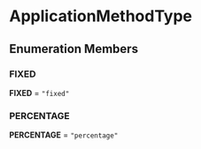 
# ApplicationMethodType

## Enumeration Members

### FIXED

 **FIXED** = `"fixed"`

### PERCENTAGE

 **PERCENTAGE** = `"percentage"`
